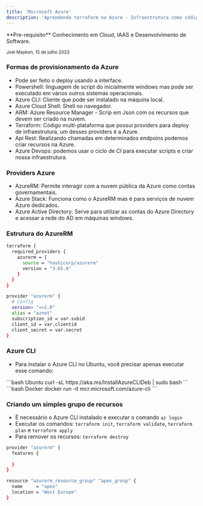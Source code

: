 ```yaml
---
title: 'Microsoft Azure'
description: 'Aprendendo terraform no Azure - Infraestrutura como código e devops'
---
```


<Info>
  **Pre-requisito** Conhecimento em Cloud, IAAS e Desenvolvimento de Software.
</Info>

<sub>Joel Maykon, 15 de julho 2023</sub>


### Formas de provisionamento da Azure

- Pode ser feito o deploy usando a interface.
- Powershell: linguagem de script do inicialmente windows mas pode ser executado em vários outros sistemas operacionais.
- Azure CLI: Cliente que pode ser instalado na máquina local.
- Azure Cloud Shell: Shell no navegador.
- ARM: Azure Resource Manager - Scrip em Json com os recursos que devem ser criado na nuvem.
- Terraform: Código multi-plataforma que possui providers para deploy de infraestrutura, um desses providers é a Azure.
- Api Rest: Realizando chamadas em determinados endpoins podemos criar recursos na Azure.
- Azure Devops: podemos usar o ciclo de CI para executar scripts e criar nossa infraestrutura.

### Providers Azure
- AzureRM: Permite interagir com a nuvem pública da Azure como contas governamentais.
- Azure Stack: Funciona como o AzureRM mas é para serviços de nuvem Azure dedicados.
- Azure Active Directory: Serve para utilizar as contas do Azure Directory e acessar a rede do AD em máquinas windows.

### Estrutura do AzureRM

```bash azure.terraform
terraform {
  required_providers {
    azurerm = {
      source = "hashicorp/azurerm"
      version = "3.65.0"
    }
  }
}

provider "azurerm" {
  # Config
  version= "=>2.0"
  alias = "aznet"
  subscription_id = var.subid
  client_id = var.clientid
  client_secret = var.secret
}
```

### Azure CLI
- Para instalar o Azure CLI no Ubuntu, você precisar apenas executar esse comando:
<CodeGroup>
```bash Ubuntu
curl -sL https://aka.ms/InstallAzureCLIDeb | sudo bash
```
```bash Docker
docker run -it mcr.microsoft.com/azure-cli
```
</CodeGroup>

### Criando um simples grupo de recursos
- É necessário o Azure CLI instalado e executar o comando `az login`
- Executar os comandos: `terraform init`, `terraform validate`, `terraform plan` e `terraform apply`
- Para remover os recursos: `terraform destroy`

```bash main.tf
provider "azurerm" {
  features {
    
  }
}

resource "azurerm_resource_group" "apex_group" {
  name     = "apex"
  location = "West Europe"
}
```
